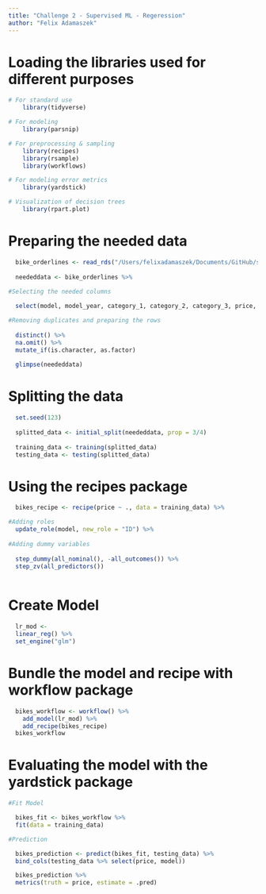 ```yaml
---
title: "Challenge 2 - Supervised ML - Regeression"
author: "Felix Adamaszek"
---
```


# Loading the libraries used for different purposes

```r

# For standard use
    library(tidyverse)

# For modeling
    library(parsnip)

# For preprocessing & sampling
    library(recipes)
    library(rsample)
    library(workflows)

# For modeling error metrics
    library(yardstick)

# Visualization of decision trees
    library(rpart.plot)

```

# Preparing the needed data

```r
    
  bike_orderlines <- read_rds("/Users/felixadamaszek/Documents/GitHub/ss23-bdml-FelixAdams1827/ss23-bdml-FelixAdams1827/content/01_journal/FUNDAMENTAL_DOWNLOADS/bike_orderlines.rds")
    
  neededdata <- bike_orderlines %>% 

#Selecting the needed columns
    
  select(model, model_year, category_1, category_2, category_3, price, frame_material) %>% 

#Removing duplicates and preparing the rows
    
  distinct() %>% 
  na.omit() %>% 
  mutate_if(is.character, as.factor)
  
  glimpse(neededdata)

```

# Splitting the data

```r

  set.seed(123)
  
  splitted_data <- initial_split(neededdata, prop = 3/4)
  
  training_data <- training(splitted_data)
  testing_data <- testing(splitted_data)

```

# Using the recipes package

```r

  bikes_recipe <- recipe(price ~ ., data = training_data) %>% 

#Adding roles
  update_role(model, new_role = "ID") %>% 
  
#Adding dummy variables
  
  step_dummy(all_nominal(), -all_outcomes()) %>% 
  step_zv(all_predictors())
  
```

# Create Model

```r

  lr_mod <-
  linear_reg() %>% 
  set_engine("glm") 

```

# Bundle the model and recipe with workflow package

```r

  bikes_workflow <- workflow() %>% 
    add_model(lr_mod) %>% 
    add_recipe(bikes_recipe)
  bikes_workflow

```

# Evaluating the model with the yardstick package 

```r

#Fit Model

  bikes_fit <- bikes_workflow %>% 
  fit(data = training_data)

#Prediction

  bikes_prediction <- predict(bikes_fit, testing_data) %>% 
  bind_cols(testing_data %>% select(price, model))

  bikes_prediction %>% 
  metrics(truth = price, estimate = .pred)
  
  ```